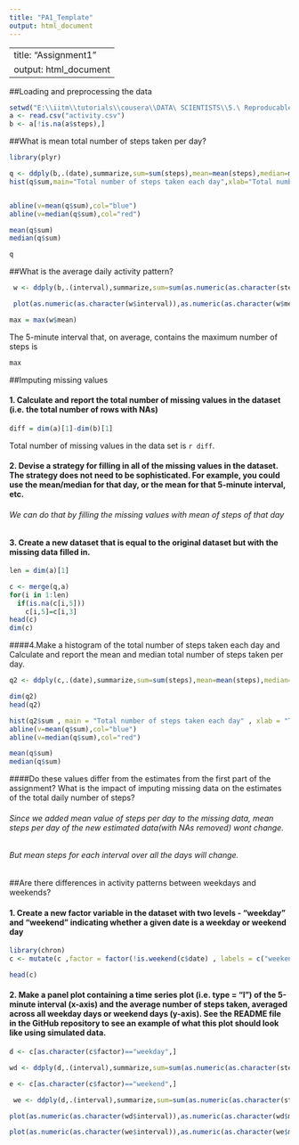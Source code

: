 ```yaml
---
title: "PA1_Template"
output: html_document
---
```

---
title: "Assignment1"
output: html_document
---

##Loading and preprocessing the data
```r
setwd("E:\\iitm\\tutorials\\cousera\\DATA\ SCIENTISTS\\5.\ Reproducable\ Research\\Assignment\ 1")
a <- read.csv("activity.csv")
b <- a[!is.na(a$steps),]
```

##What is mean total number of steps taken per day?

```r
library(plyr)
```

```r
q <- ddply(b,.(date),summarize,sum=sum(steps),mean=mean(steps),median=median(steps))
hist(q$sum,main="Total number of steps taken each day",xlab="Total number of steps",n=20)


abline(v=mean(q$sum),col="blue")
abline(v=median(q$sum),col="red")

mean(q$sum)
median(q$sum)

q
```

##What is the average daily activity pattern?

```r
 w <- ddply(b,.(interval),summarize,sum=sum(as.numeric(as.character(steps))),mean=mean(as.numeric(as.character(steps))),median=median(as.numeric(as.character(steps))))

 plot(as.numeric(as.character(w$interval)),as.numeric(as.character(w$mean)),type="l",main="Average daily pattern", xlab="Interval", ylab="Avg number of steps taken")

max = max(w$mean) 
```

The 5-minute interval that, on average, contains the maximum number of steps is 

```r
max
```

##Imputing missing values

#### 1. Calculate and report the total number of missing values in the dataset (i.e. the total number of rows with NAs)

```r
diff = dim(a)[1]-dim(b)[1]
```

Total number of missing values in the data set is `r diff`.

#### 2. Devise a strategy for filling in all of the missing values in the dataset. The strategy does not need to be sophisticated. For example, you could use the mean/median for that day, or the mean for that 5-minute interval, etc.

###### We can do that by filling the missing values with mean of steps of that day

#### 3. Create a new dataset that is equal to the original dataset but with the missing data filled in.

```r
len = dim(a)[1]

c <- merge(q,a)
for(i in 1:len)
  if(is.na(c[i,5]))
    c[i,5]=c[i,3]
head(c)
dim(c)

```
    
####4.Make a histogram of the total number of steps taken each day and Calculate and report the mean and median total number of steps taken per day. 

```r


q2 <- ddply(c,.(date),summarize,sum=sum(steps),mean=mean(steps),median=median(steps))

dim(q2)
head(q2)

hist(q2$sum , main = "Total number of steps taken each day" , xlab = "Total number of steps" , n=20)
abline(v=mean(q$sum),col="blue")
abline(v=median(q$sum),col="red")

mean(q$sum)
median(q$sum)


```
  
####Do these values differ from the estimates from the first part of the assignment? What is the impact of imputing missing data on the estimates of the total daily number of steps?

###### Since we added mean value of steps per day to the missing data, mean steps per day of the new estimated data(with NAs removed) wont change.
###### But mean steps for each interval over all the days will change.

##Are there differences in activity patterns between weekdays and weekends?

#### 1. Create a new factor variable in the dataset with two levels - "weekday" and "weekend" indicating whether a given date is a weekday or weekend day

```r
library(chron)
c <- mutate(c ,factor = factor(!is.weekend(c$date) , labels = c("weekend", "weekday")))

head(c)
``` 

#### 2. Make a panel plot containing a time series plot (i.e. type = "l") of the 5-minute interval (x-axis) and the average number of steps taken, averaged across all weekday days or weekend days (y-axis). See the README file in the GitHub repository to see an example of what this plot should look like using simulated data.
```r

d <- c[as.character(c$factor)=="weekday",]

wd <- ddply(d,.(interval),summarize,sum=sum(as.numeric(as.character(steps))),mean=mean(as.numeric(as.character(steps))),median=median(as.numeric(as.character(steps))))

e <- c[as.character(c$factor)=="weekend",]

 we <- ddply(d,.(interval),summarize,sum=sum(as.numeric(as.character(steps))),mean=mean(as.numeric(as.character(steps))),median=median(as.numeric(as.character(steps))))
```

```r

plot(as.numeric(as.character(wd$interval)),as.numeric(as.character(wd$mean)),type="l",main="Average daily pattern in weekday days", xlab="Interval", ylab="Avg number of steps taken")
```

```r
plot(as.numeric(as.character(we$interval)),as.numeric(as.character(we$mean)),type="l",main="Average daily pattern in weekend days", xlab="Interval", ylab="Avg number of steps taken")

```

